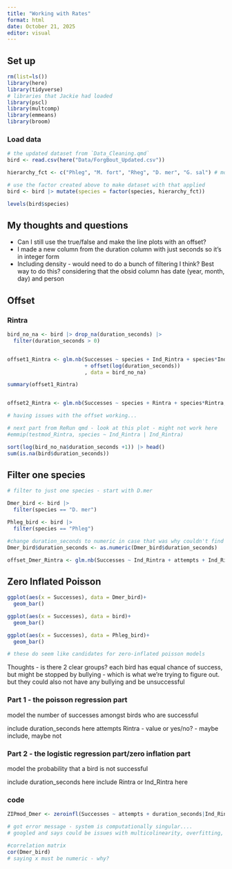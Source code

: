 ```yaml
---
title: "Working with Rates"
format: html
date: October 21, 2025
editor: visual
---
```


## Set up
```r
rm(list=ls())
library(here)
library(tidyverse)
# libraries that Jackie had loaded
library(pscl)
library(multcomp)
library(emmeans)
library(broom)
```

### Load data
```r
# the updated dataset from `Data_Cleaning.qmd`
bird <- read.csv(here("Data/ForgBout_Updated.csv"))
```

```r
hierarchy_fct <- c("Phleg", "M. fort", "Rheg", "D. mer", "G. sal") # most dominant to least dominant - this hierarchy leveling is correct
```
```r
# use the factor created above to make dataset with that applied
bird <- bird |> mutate(species = factor(species, hierarchy_fct))
```
```r
levels(bird$species)
```

## My thoughts and questions
- Can I still use the true/false and make the line plots with an offset?
- I made a new column from the duration column with just seconds so it's in integer form
- Including density - would need to do a bunch of filtering I think? Best way to do this? considering that the obsid column has date (year, month, day) and person

## Offset
### Rintra
```r

bird_no_na <- bird |> drop_na(duration_seconds) |>
  filter(duration_seconds > 0)


offset1_Rintra <- glm.nb(Successes ~ species + Ind_Rintra + species*Ind_Rintra 
                         + offset(log(duration_seconds))
                         , data = bird_no_na)

summary(offset1_Rintra)


offset2_Rintra <- glm.nb(Successes ~ species + Rintra + species*Rintra, data = bird, offset = log(bird$duration_seconds))

# having issues with the offset working...

# next part from ReRun qmd - look at this plot - might not work here
#emmip(testmod_Rintra, species ~ Ind_Rintra | Ind_Rintra)
```
```r
sort(log(bird_no_na$duration_seconds +1)) |> head() 
sum(is.na(bird$duration_seconds))
```



## Filter one species
```r
# filter to just one species - start with D.mer

Dmer_bird <- bird |>
  filter(species == "D. mer")

Phleg_bird <- bird |>
  filter(species == "Phleg")

#change duration_seconds to numeric in case that was why couldn't find it for an offset... didn't work
Dmer_bird$duration_seconds <- as.numeric(Dmer_bird$duration_seconds)

```

```r
offset_Dmer_Rintra <- glm.nb(Successes ~ Ind_Rintra + attempts + Ind_Rintra:attempts, data = Dmer_bird, offset = log(Dmer_bird$duration_seconds)) # can't find the duration_seconds...
```



## Zero Inflated Poisson

```r
ggplot(aes(x = Successes), data = Dmer_bird)+
  geom_bar()

ggplot(aes(x = Successes), data = bird)+
  geom_bar()

ggplot(aes(x = Successes), data = Phleg_bird)+
  geom_bar()

# these do seem like candidates for zero-inflated poisson models
```
Thoughts
- is there 2 clear groups? each bird has equal chance of success, but might be stopped by bullying - which is what we're trying to figure out. but they could also not have any bullying and be unsuccessful


### Part 1 - the poisson regression part
model the number of successes amongst birds who are successful

include duration_seconds here
attempts
Rintra - value or yes/no? - maybe include, maybe not



### Part 2 - the logistic regression part/zero inflation part
model the probability that a bird is not successful

include duration_seconds here
include Rintra or Ind_Rintra here

### code
```r
ZIPmod_Dmer <- zeroinfl(Successes ~ attempts + duration_seconds|Ind_Rintra + duration_seconds, data = Dmer_bird, dist = "poisson")

# got error message - system is computationally singular.... 
# googled and says could be issues with multicolinearity, overfitting, zero variance 
```


```r
#correlation matrix
cor(Dmer_bird)
# saying x must be numeric - why?
```



